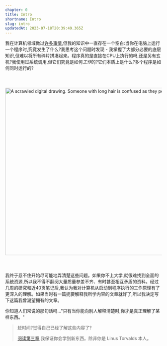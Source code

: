 ```yaml
---
chapter: 0
title: Intro
shortname: Intro
slug: intro
updatedAt: 2023-07-18T20:39:49.365Z
---
```


我在计算机领域做过[许多事情](https://github.com/kognise),但我的知识中一直存在一个空白:当你在电脑上运行一个程序时,究竟发生了什么?我思考这个问题时发现 - 我掌握了大部分必要的底层知识,但难以将所有碎片拼凑起来。程序真的是直接在CPU上执行的吗,还是另有玄机?我使用过系统调用,但它们究竟是如何*工作*的?它们本质上是什么?多个程序是如何同时运行的?

<img src='/images/writing-this-article.png' loading='eager' style='margin: 40px 0;' alt='A scrawled digital drawing. Someone with long hair is confused as they peer down at a computer ingesting binary. Suddenly, they have an idea! They start researching on a desktop computer with bad posture.' width='1708' height='536' />

我终于忍不住开始尽可能地弄清楚这些问题。如果你不上大学,就很难找到全面的系统资源,所以我不得不翻阅大量质量参差不齐、有时甚至相互矛盾的资料。经过几周的研究和近40页笔记后,我认为我对计算机从启动到程序执行的工作原理有了更深入的理解。如果当时有一篇扼要解释我所学内容的文章就好了,所以我决定写下这篇我曾渴望拥有的文章。

你知道人们常说的那句话吗..."只有当你能向别人解释清楚时,你才是真正理解了某样东西。"

> 赶时间?觉得自己已经了解这些内容了?
>
> [阅读第三章](/how-to-run-a-program),我保证你会学到新东西。除非你是 Linus Torvalds 本人。